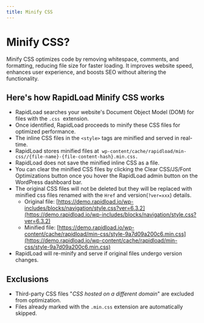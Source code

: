 ```yaml
---
title: Minify CSS
---
```


# Minify CSS?

Minify CSS optimizes code by removing whitespace, comments, and formatting, 
reducing file size for faster loading. It improves website speed, enhances 
user experience, and boosts SEO without altering the functionality.  

## Here's how RapidLoad Minify CSS works

*   RapidLoad searches your website's Document Object Model (DOM) for files with
 the `.css`  extension.
*   Once identified, RapidLoad proceeds to minify these CSS files for optimized 
performance.
*   The inline CSS files in the `<style>` tags are minified and served in 
real-time.
*   RapidLoad stores minified files at 
`wp-content/cache/rapidload/min-css//{file-name}-{file-content-hash}.min.css.`
*   RapidLoad does not save the minified inline CSS as a file.
*   You can clear the minified CSS files by clicking the 
Clear CSS/JS/Font Optimizations button once you hover the RapidLoad admin button on the WordPress dashboard bar.
*   The original CSS files will not be deleted but they will be replaced 
with minified css files renamed with the `Href` and version(`?ver=xxx`) details.
    *   Original file: [https://demo.rapidload.io/wp-includes/blocks/navigation/style.css?ver=6.3.2](https://demo.rapidload.io/wp-includes/blocks/navigation/style.css?ver=6.3.2)
    *   Minified file: [https://demo.rapidload.io/wp-content/cache/rapidload/min-css/style-9a7d09a200c6.min.css](https://demo.rapidload.io/wp-content/cache/rapidload/min-css/style-9a7d09a200c6.min.css)
*   RapidLoad will re-minify and serve if original files undergo version changes.

## Exclusions

*   Third-party CSS files "_CSS hosted on a different domain_" are excluded from 
optimization.
*   Files already marked with the `.min.css` extension are automatically skipped.